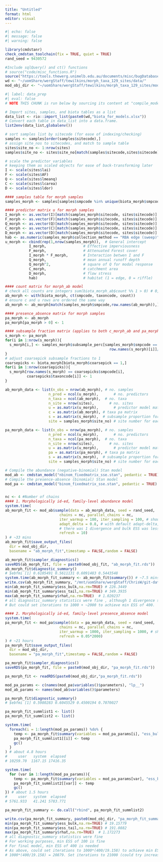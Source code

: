```yaml
---
title: "Untitled"
format: html
editor: visual
---
```


```r
#| echo: false
#| message: false
#| warning: false

library(cmdstanr)
check_cmdstan_toolchain(fix = TRUE, quiet = TRUE)
rand_seed = 9430572

#Include sqlQuery() and ct() functions
# source("code/misc_functions.R")
source("https://tools.thewerg.unimelb.edu.au/documents/misc/bugDatabaseFunctions.R")
wd <- "~/uomShare/wergStaff/tewilkins/morph_taxa_129_sites/data/"
mod_obj_dir <- "~/uomShare/wergStaff/tewilkins/morph_taxa_129_sites/model_objects/"

```

```r
#| label: data_prep
#| eval: false
# NOTE THIS CHUNK is run below by sourcing its content at "compile_model_data.R"

# Import sites, samples, and biota tables as a list
data_list <- rio::import_list(paste0(wd,"biota_for_models.xlsx"))
# Convert each table in data_list into a data.frame.
list2env(data_list,globalenv())

# sort samples list by sitecode (for ease of indexing/checking)
samples <- samples[order(samples$sitecode),]
# assign site_nos to sitecodes, and match to sample table
sites$site_no <- 1:nrow(sites)
samples$site_no <- sites$site_no[match(samples$sitecode,sites$sitecode)]

# scale the predictor variables
# keeping them as scaled objects for ease of back-transforming later
I <- scale(sites$lai)
F <- scale(sites$AF)
Q <- scale(sites$lmeanq)
C <- scale(sites$lcarea)
D <- scale(sites$ldor)

#### samples table for morph samples 
samples_morph <- samples[samples$smpcode %in% unique(biota_morph$smpcode),]

#### predictor matrix u for morph samples
I_morph <- as.vector(I)[match(samples_morph$sitecode, sites$sitecode)]
F_morph <- as.vector(F)[match(samples_morph$sitecode, sites$sitecode)]
Q_morph <- as.vector(Q)[match(samples_morph$sitecode, sites$sitecode)]
C_morph <- as.vector(C)[match(samples_morph$sitecode, sites$sitecode)]
D_morph <- as.vector(D)[match(samples_morph$sitecode, sites$sitecode)]
hab <- as.numeric(samples_morph$collection_method == "RBA edge (sweep)") 
u_morph <- cbind(rep(1,nrow(samples_morph)),  # General intercept
           I_morph,                 # Effective imperviousness
           F_morph,                 # Attenuated Forest cover
           I_morph * F_morph,       # Interaction betwen I and F
           Q_morph,                 # mean annual runoff depth
           Q_morph^2,               # square of Q for modal response
           C_morph,                 # catchment area
           D_morph,                 # flow stress
           hab)                     # habitat (1 = edge, 0 = riffle)

#### count matrix for morph_ab model
# check all counts are integers sum(biota_morph_ab$count %% 1 > 0) # 0, all good
ab_morph <- with(biota_morph, ct(smpcode, taxoncode, count))
# ensure c and u rows are ordered the same way
ab_morph <- ab_morph[match(samples_morph$smpcode,row.names(ab_morph)),]

#### presence_absence matrix for morph samples 
pa_morph <- ab_morph
pa_morph[pa_morph > 0] <- 1

#### subsample fraction matrix (applies to both c_morph_ab and pa_morph)
s_morph <- pa_morph
for(i in 1:nrow(s_morph)){
  s_morph[i,] <- samples_morph$subsample_perc[samples_morph$smpcode == 
                                                row.names(s_morph)[i]]/100
}
# adjust coarsepick subsample fractions to 1
coarsepicks <- biota_morph[biota_morph$coarsepick == 1,]
for(i in 1:nrow(coarsepicks)){
  s_morph[row.names(s_morph) == coarsepicks$smpcode[i],
          coarsepicks$taxoncode[i]] <- 1
}

ab_morph_data <- list(n_obs = nrow(ab_morph), # no. samples
                    n_pred = ncol(u_morph),       # no. predictors
                    n_taxa = ncol(ab_morph),  # no. taxa
                    n_site = nrow(sites),       # no. sites
                    u = as.matrix(u_morph),       # predictor model matrix
                    c = as.matrix(ab_morph), # taxa pa matrix
                    s = as.matrix(s_morph),  # subsample proportion for each obs
                    site = samples_morph$site_no) # site number for each obs

pa_morph_data <- list(n_obs = nrow(pa_morph), # no. samples
                    n_pred = ncol(u_morph),       # no. predictors
                    n_taxa = ncol(pa_morph),  # no. taxa
                    n_site = nrow(sites),       # no. sites
                    u = as.matrix(u_morph),       # predictor model matrix
                    pa = as.matrix(pa_morph), # taxa pa matrix
                    s = as.matrix(s_morph),  # subsample proportion for each obs
                    site = samples_morph$site_no) # site number for each obs


```

```r

# Compile the abundance (negative-binomial) Stan model
mod_ab <- cmdstan_model("nbinom_fixedmatrix_sse.stan", pedantic = TRUE)
# Compile the presence-absence (binomial) Stan model
mod_pa <- cmdstan_model("binom_fixedmatrix_sse.stan", pedantic = TRUE)


nc <- 4 #Number of chains
#### 1. Morphologically id-ed, family-level abundance model
system.time(
ab_morph_fit <- mod_ab$sample(data = ab_morph_data, seed = rand_seed,
                         chains = nc, parallel_chains = nc,
                         iter_warmup = 100, iter_sampling = 100, # should be set 1000 and 3000 respectively
                         adapt_delta = 0.8, # with default adapt-delta, 
                         # there was 1 divergence and bulk ESS was less than 400
                         refresh = 10)
) # ~33 mins
ab_morph_fit$save_output_files(
  dir = mod_obj_dir,
  basename = "ab_morph_fit",timestamp = FALSE,random = FALSE)

ab_morph_fit$sampler_diagnostics()
saveRDS(ab_morph_fit, file = paste0(mod_obj_fit, "ab_morph_fit.rds"))
ab_morph_fit$diagnostic_summary()
# $ebfmi [1] 0.6105491 0.5611131 0.6091483 0.5443548
system.time(ab_morph_fit_summary <- ab_morph_fit$summary()) # ~7.5 mins
write.csv(ab_morph_fit_summary, "/mnt/uomShare/wergStaff/ChrisW/git-data/species_response_46_sites/model_objects/c_morph_ab_fit_summary.csv", row.names = FALSE)
min(ab_morph_fit_summary$ess_bulk,na.rm=TRUE) # 226.3449
min(ab_morph_fit_summary$ess_tail,na.rm=TRUE) # 349.3935
max(ab_morph_fit_summary$rhat,na.rm=TRUE)  # 1.020237
# all diagnostic_summary statistics were fine , although 1 divergence suggest perhaps a slightly higher adapt-delta?
# But could set iterations to 1000 + ~2000 to achieve min ESS of 400.

#### 2. Morphologically id-ed, family-level presence_absence model
system.time(
pa_morph_fit <- mod_pa$sample(data = pa_morph_data, seed = rand_seed,
                         chains = nc, parallel_chains = nc,
                         iter_warmup = 1000, iter_sampling = 1000, # should be 1000 and 3000 respectively
                         refresh = 0.05*2000)
) # ~21 hours
pa_morph_fit$save_output_files(
  dir = mod_obj_dir,
  basename = "pa_morph_fit",timestamp = FALSE,random = FALSE)

pa_morph_fit$sampler_diagnostics()
saveRDS(pa_morph_fit, file = paste0(mod_obj_dir, "pa_morph_fit.rds"))

pa_morph_fit <- readRDS(paste0(mod_obj_dir,"pa_morph_fit.rds"))

mod_pa_params <- c(names(mod_pa$variables()$parameters), "lp__")
mod_ab_params <- names(mod_ab$variables()$parameters)

pa_morph_fit$diagnostic_summary()
# $ebfmi [1] 0.5980283 0.6045529 0.4500194 0.7070027

pa_morph_fit_summlist1 <- list()
pa_morph_fit_summlist2 <- list()

system.time(
  foreach(i = 1:length(mod_pa_params)) %do% {
    temp <- pa_morph_fit$summary(variables = mod_pa_params[i], "ess_bulk", "ess_tail", "rhat")
    pa_morph_fit_summlist1[[i]] <- temp
    gc()
  }
) # about 4.8 hours
#     user   system  elapsed 
# 10259.70  1167.15 17416.35

system.time(
  for (var in 1:length(mod_pa_params)){
    temp <- pa_morph_fit$summary(variables = mod_pa_params[var], "ess_bulk", "ess_tail", "rhat")
    pa_morph_fit_summlist2[[var]] <- temp
    gc()
}) # about 1.5 hours
#     user   system  elapsed 
# 5761.933   41.241 5783.771

pa_morph_fit_summary <- do.call("rbind", pa_morph_fit_summlist2)

write.csv(pa_morph_fit_summary, paste0(mod_obj_dir, "pa_morph_fit_summary.csv"), row.names = FALSE)
min(pa_morph_fit_summary$ess_bulk,na.rm=TRUE) # 19.15779
min(pa_morph_fit_summary$ess_tail,na.rm=TRUE) # 191.0882
max(pa_morph_fit_summary$rhat,na.rm=TRUE)  # 1.172273
# all diagnostic_summary statistics were fine
# For working purposes, min ESS of 100 is fine
# For final model, min ESS of 400 is needed
# As above, could set iterations to 1000*(400/19.158) to achieve min ESS of 400.
# 1000*(400/19.158) = 20879. Set iterations to 21000 (could try increasing warmup??)


```
